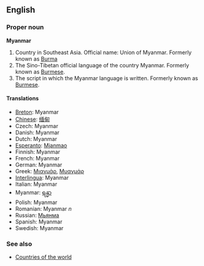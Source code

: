 ==English==

===Proper noun===
'''Myanmar'''

# Country in Southeast Asia. Official name: Union of Myanmar. Formerly known as [[Burma]]
# The Sino-Tibetan official language of the country Myanmar. Formerly known as [[Burmese]].
# The script in which the Myanmar language is written. Formerly known as [[Burmese]].

====Translations====
*[[Breton]]: Myanmar
*[[Chinese]]: [[缅甸]]
*Czech: Myanmar
*Danish: Myanmar
*Dutch: Myanmar
*[[Esperanto]]: [[Mjanmao]]
*Finnish: Myanmar
*French: Myanmar
*German: Myanmar
*Greek: [[Μιανμάρ]], [[Μυανμάρ]]
*[[Interlingua]]: Myanmar
*Italian: Myanmar
*Myanmar: [[ရန္မာ]]
*Polish: Myanmar
*Romanian: Myanmar ''n''
*Russian: [[Мьянма]]
*Spanish: Myanmar
*Swedish: Myanmar

===See also===
*[[Countries of the world]]
